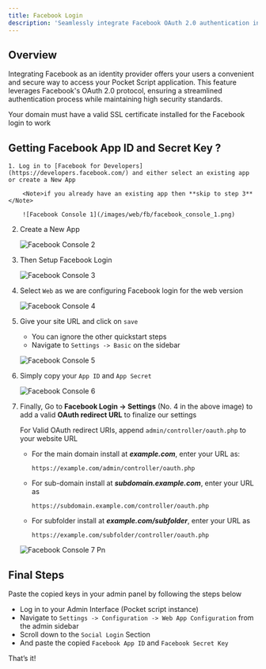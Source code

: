```yaml
---
title: Facebook Login
description: 'Seamlessly integrate Facebook OAuth 2.0 authentication into your Pocket Script application, allowing users to log in with their Facebook accounts. This guide walks you through the setup process, from creating a Facebook App to configuring Pocket Script for a smooth "Login with Facebook" experience.'
---
```


## Overview

Integrating Facebook as an identity provider offers your users a convenient and secure way to access your Pocket Script application. This feature leverages Facebook's OAuth 2.0 protocol, ensuring a streamlined authentication process while maintaining high security standards.

<Warning>Your domain must have a valid SSL certificate installed for the Facebook login to work</Warning>

## Getting Facebook App ID and Secret Key ?

    1. Log in to [Facebook for Developers](https://developers.facebook.com/) and either select an existing app or create a New App
    
        <Note>if you already have an existing app then **skip to step 3**</Note>

        ![Facebook Console 1](/images/web/fb/facebook_console_1.png)

2. Create a New App

    ![Facebook Console 2](/images/web/fb/facebook_console_2.png)

3. Then Setup Facebook Login

    ![Facebook Console 3](/images/web/fb/facebook_console_3.png)

4. Select `Web` as we are configuring Facebook login for the web version

    ![Facebook Console 4](/images/web/fb/facebook_console_4.png)

5. Give your site URL and click on `save`
    - You can ignore the other quickstart steps
    - Navigate to `Settings -> Basic` on the sidebar

    ![Facebook Console 5](/images/web/fb/facebook_console_5.png)

6. Simply copy your `App ID` and `App Secret`

    ![Facebook Console 6](/images/web/fb/facebook_console_6.png)

7. Finally, Go to  **Facebook Login -> Settings**  (No. 4 in the above image) to add a valid **OAuth redirect URL** to finalize our settings

    <Warning>For Valid OAuth redirect URIs, append `admin/controller/oauth.php` to your website URL</Warning>
    - For the main domain install at **_example.com_**, enter your URL as: 
    
        ```
        https://example.com/admin/controller/oauth.php
        ```
    - For sub-domain install at **_subdomain.example.com_**, enter your URL as 
        ```
        https://subdomain.example.com/controller/oauth.php
        ```
    - For subfolder install at **_example.com/subfolder_**, enter your URL as  
        ```
        https://example.com/subfolder/controller/oauth.php
        ```
    
    ![Facebook Console 7 Pn](/images/web/fb/facebook_console_7.png)


## Final Steps

Paste the copied keys in your admin panel by following the steps below

  - Log in to your Admin Interface (Pocket script instance)
  - Navigate to `Settings -> Configuration -> Web App Configuration` from the admin sidebar
  - Scroll down to the `Social Login` Section
  - And paste the copied `Facebook App ID` and `Facebook Secret Key`

​That’s it!


<HelpSnippet/>